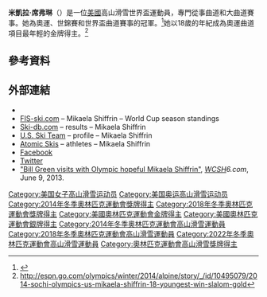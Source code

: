 {{noteTA
|1=zh-hans:希夫林;zh-hant:席弗琳;
}}
{{Infobox alpine ski racer
|name           = 米凱拉·席弗琳
|image          =Sportler_des_Jahres_Österreich_2016_red_carpet_Mikaela_Shiffrin_5.jpg
|image_size     = 210
|caption        = 2016年10月，席弗琳出席奥地利2016体育之夜的活动
|country        = {{USA}}
|disciplines    = 曲道, 大曲道
|club           = [[Burke_Mountain_Ski_Area|Burke Mountain]] Academy
|skis           = [[Atomic_Skis|Atomic]]
|boots          = Atomic
|bindings       = Atomic
|sponsor        = Atomic
|birth_date     = {{Birth date and age|1995|3|13}}
|birth_place    = [[美國|美國]][[科羅拉多州|科羅拉多州]][[韋爾_(科羅拉多州)|韋爾]]
|death_date     = 
|death_place    = 
|height         = {{height|ft=5|in=7}}
|weight         = {{weight|kg=60}}
|wcdebut        = [[2011年高山滑雪世界盃|2011年]]3月11日 (15歲)
|retired        =
|website        = 
|olympicteams   = 3 – (2014, 2018, 2022) <!-- – ([[2014年冬季奧林匹克運動會高山滑雪比賽|2014]], [[2018年冬季奧林匹克運動會高山滑雪比賽|2018]]) -->
|olympicmedals  = 3
|olympicgolds   = 2
|worldsteams    = 3 – ([[2013年世界高山滑雪錦標賽|2013]], [[2015年世界高山滑雪錦標賽|2015]], [[2017年世界高山滑雪錦標賽|2017]])
|worldsmedals   = 4
|worldsgolds    = 3
|wcseasons      = 8 – ([[2011年高山滑雪世界盃|2011]]–[[2018年高山滑雪世界盃|2018]])
|wcwins         = 41 – (30 SL, 6 GS, 1 AC, 3 PSL, 1 DH) 
|wcpodiums      = 59 – (38 SL, 13 GS, 1 AC, 4 PSL, 3 DH) 
|wcoveralls     = 1 – ([[2017年高山滑雪世界盃|2017]])
|wctitles       = 4 – (SL, [[2013年高山滑雪世界盃|2013]]–[[2015年高山滑雪世界盃|2015]], [[2017年高山滑雪世界盃|2017]])
|show-medals    = yes
|medaltemplates = 
{{MedalSport|女子[[高山滑雪|高山滑雪]]}}
{{MedalCountry|{{USA}}}}
{{MedalOlympic}}
{{MedalGold|[[2014年冬季奧林匹克運動會|2014年 索契]]|[[2014年冬季奧林匹克運動會高山滑雪比賽－女子曲道|曲道]]}}
{{MedalGold|[[2018年冬季奧林匹克運動會|2018年 平昌]]|[[2018年冬季奧林匹克運動會高山滑雪比賽|大曲道]]}}
{{MedalSilver|[[2018年冬季奧林匹克運動會|2018年 平昌]]|[[2018年冬季奧林匹克運動會高山滑雪比賽|混合式]]}}
{{MedalCompetition|[[世界高山滑雪錦標賽|世界錦標賽]]}}
{{MedalGold|[[2013年世界高山滑雪錦標賽|2013年 施拉德明]]|曲道}}
{{MedalGold|[[2015年世界高山滑雪錦標賽|2015年 比弗溪]]|曲道}}
{{MedalGold|[[2017年世界高山滑雪錦標賽|2017年 聖莫里茨]]|曲道}}
{{MedalSilver|[[2017年世界高山滑雪錦標賽|2017年 聖莫里茨]]|大曲道}}
{{MedalCompetition|[[世界青年滑雪錦標賽|世界青年錦標賽]]}}
{{MedalBronze|[[2011年世界青年滑雪錦標賽|2011年克萊恩-蒙塔納]]|曲道}}
}}
'''米凱拉·席弗琳'''（{{bd|1995年|3月13日|catIdx=Shiffrin, Mikaela}}）是一位[[美國|美國]]高山滑雪世界盃運動員，專門從事曲道和大曲道賽事。她為奧運、世錦賽和世界盃曲道賽事的冠軍。<ref name=scfbtw13>{{cite web|url=http://www.skiracing.com/?q=node/21812 |publisher=Ski Racing.com|last=Mintz|first=Geoff|title=Shiffrin comes from behind to claim season slalom title|date=March 16, 2013}}</ref>她以18歲的年紀成為奧運曲道項目最年輕的金牌得主。<ref>http://espn.go.com/olympics/winter/2014/alpine/story/_/id/10495079/2014-sochi-olympics-us-mikaela-shiffrin-18-youngest-win-slalom-gold</ref>

==參考資料==
{{reflist}}

==外部連結==
* {{FIS|S=AL|ID=164835}}
* [https://web.archive.org/web/20131015181326/http://www.fis-ski.com/uk/604/613.html?competitorid=164835&sector=AL&type=st-WC FIS-ski.com] – Mikaela Shiffrin – World Cup season standings
* [http://www.ski-db.com/db/profiles/mikaela_shiffrin_usa_6535237.asp Ski-db.com] – results – Mikaela Shiffrin
* [http://alpine.usskiteam.com/athletes/mikaela-shiffrin U.S. Ski Team] {{Wayback|url=http://alpine.usskiteam.com/athletes/mikaela-shiffrin |date=20170607015300 }} – profile – Mikaela Shiffrin
* [http://www.atomic.com/en-US/Athletes/Alpine/Race/Mikaela_Shiffrin.aspx Atomic Skis] – athletes – Mikaela Shiffrin
* [https://www.facebook.com/MikaelaShiffrin Facebook]
* [https://twitter.com/MikaelaShiffrin Twitter] {{Wayback|url=https://twitter.com/MikaelaShiffrin |date=20140223030304 }}
* [https://archive.is/20130619213950/http://www.wcsh6.com/news/article/246503/314/Bill-Green-visits-with-Olympic-hopeful-Mikaela-Shiffrin "Bill Green visits with Olympic hopeful Mikaela Shiffrin"], ''[[WCSH|WCSH]]6.com'', June 9, 2013.

{{奥林匹克运动会高山滑雪比赛女子回转冠军}}
{{奥林匹克运动会高山滑雪比赛女子大回转冠军}}

{{DEFAULTSORT:Shiffrin, Mikaela}}
[[Category:美国女子高山滑雪运动员|Category:美国女子高山滑雪运动员]]
[[Category:美国奥运高山滑雪运动员|Category:美国奥运高山滑雪运动员]]
[[Category:2014年冬季奧林匹克運動會獎牌得主|Category:2014年冬季奧林匹克運動會獎牌得主]]
[[Category:2018年冬季奧林匹克運動會獎牌得主|Category:2018年冬季奧林匹克運動會獎牌得主]]
[[Category:美國奧林匹克運動會金牌得主|Category:美國奧林匹克運動會金牌得主]]
[[Category:美國奧林匹克運動會銀牌得主|Category:美國奧林匹克運動會銀牌得主]]
[[Category:2014年冬季奧林匹克運動會高山滑雪運動員|Category:2014年冬季奧林匹克運動會高山滑雪運動員]]
[[Category:2018年冬季奧林匹克運動會高山滑雪運動員|Category:2018年冬季奧林匹克運動會高山滑雪運動員]]
[[Category:2022年冬季奧林匹克運動會高山滑雪運動員|Category:2022年冬季奧林匹克運動會高山滑雪運動員]]
[[Category:奧林匹克運動會高山滑雪獎牌得主|Category:奧林匹克運動會高山滑雪獎牌得主]]